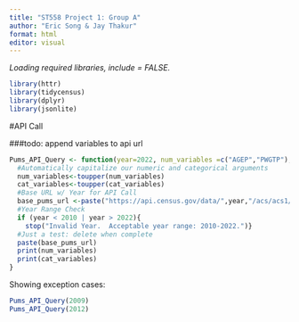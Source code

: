 ```yaml
---
title: "ST558 Project 1: Group A"
author: "Eric Song & Jay Thakur"
format: html
editor: visual
---
```


*Loading required libraries, include = FALSE.*
```r
library(httr)
library(tidycensus)
library(dplyr)
library(jsonlite)
```


#API Call

###todo: append variables to api url

```r
Pums_API_Query <- function(year=2022, num_variables =c("AGEP","PWGTP"),cat_variables="SEX",geography="All",Opt_subset){
  #Automatically capitalize our numeric and categorical arguments
  num_variables<-toupper(num_variables)
  cat_variables<-toupper(cat_variables)
  #Base URL w/ Year for API Call
  base_pums_url <-paste("https://api.census.gov/data/",year,"/acs/acs1/pums",sep="")
  #Year Range Check
  if (year < 2010 | year > 2022){
    stop("Invalid Year.  Acceptable year range: 2010-2022.")}
  #Just a test: delete when complete
  paste(base_pums_url)
  print(num_variables)
  print(cat_variables)
}
```

Showing exception cases:
```r
Pums_API_Query(2009)
Pums_API_Query(2012)  
```


